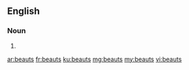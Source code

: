==English==

===Noun===
{{head|en|plural}}

# {{plural of|beaut|lang=en}}

[[ar:beauts]]
[[fr:beauts]]
[[ku:beauts]]
[[mg:beauts]]
[[my:beauts]]
[[vi:beauts]]